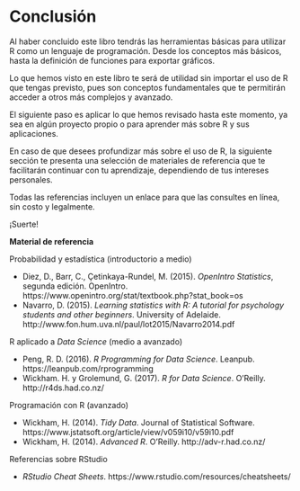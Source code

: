 # Conclusión
Al haber concluido este libro tendrás las herramientas básicas para utilizar R como un lenguaje de programación. Desde los conceptos más básicos, hasta la definición de funciones para exportar gráficos.

Lo que hemos visto en este libro te será de utilidad sin importar el uso de R que tengas previsto, pues son conceptos fundamentales que te permitirán acceder a otros más complejos y avanzado.

El siguiente paso es aplicar lo que hemos revisado hasta este momento, ya sea en algún proyecto propio o para aprender más sobre R y sus aplicaciones.

En caso de que desees profundizar más sobre el uso de R, la siguiente sección te presenta una selección de materiales de referencia que te facilitarán continuar con tu aprendizaje, dependiendo de tus intereses personales.

Todas las referencias incluyen un enlace para que las consultes en línea, sin costo y legalmente.

¡Suerte!

**Material de referencia**

Probabilidad y estadística (introductorio a medio)

*	Diez, D., Barr, C., Çetinkaya-Rundel, M. (2015). *OpenIntro Statistics*, segunda edición. OpenIntro.
  https://www.openintro.org/stat/textbook.php?stat_book=os 
*	Navarro, D. (2015). *Learning statistics with R: A tutorial for psychology students and other beginners*. University of Adelaide.
http://www.fon.hum.uva.nl/paul/lot2015/Navarro2014.pdf 


R aplicado a *Data Science* (medio a avanzado)

* Peng, R. D. (2016). *R Programming for Data Science*. Leanpub.  https://leanpub.com/rprogramming  
* Wickham. H. y Grolemund, G. (2017). *R for Data Science*. O’Reilly.   http://r4ds.had.co.nz/


Programación con R (avanzado)

*	Wickham, H. (2014). *Tidy Data*. Journal of Statistical Software. https://www.jstatsoft.org/article/view/v059i10/v59i10.pdf 
*	Wickham, H. (2014). *Advanced R*. O’Reilly. http://adv-r.had.co.nz/ 


Referencias sobre RStudio

*	*RStudio Cheat Sheets*.
  https://www.rstudio.com/resources/cheatsheets/
